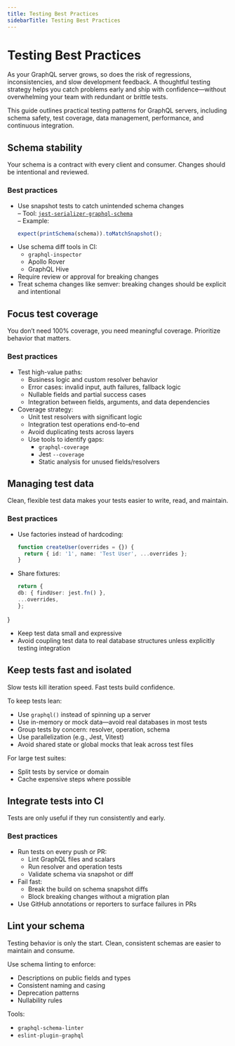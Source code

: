 ```yaml
---
title: Testing Best Practices
sidebarTitle: Testing Best Practices
---
```


# Testing Best Practices

As your GraphQL server grows, so does the risk of regressions, inconsistencies, 
and slow development feedback. A thoughtful testing strategy helps you catch 
problems early and ship with confidence—without overwhelming your team with 
redundant or brittle tests.

This guide outlines practical testing patterns for GraphQL servers, 
including schema safety, test coverage, data management, performance, and 
continuous integration.

## Schema stability

Your schema is a contract with every client and consumer. Changes should 
be intentional and reviewed.

### Best practices

- Use snapshot tests to catch unintended schema changes  
  – Tool: [`jest-serializer-graphql-schema`](https://github.com/kamilkisiela/jest-serializer-graphql-schema)  
  – Example:
    ```ts
    expect(printSchema(schema)).toMatchSnapshot();
    ```
- Use schema diff tools in CI:
  - `graphql-inspector`
  - Apollo Rover
  - GraphQL Hive
- Require review or approval for breaking changes
- Treat schema changes like semver: breaking changes should be explicit and 
intentional

## Focus test coverage

You don’t need 100% coverage, you need meaningful coverage. Prioritize 
behavior that matters.

### Best practices

- Test high-value paths:
    - Business logic and custom resolver behavior
    - Error cases: invalid input, auth failures, fallback logic
    - Nullable fields and partial success cases
    - Integration between fields, arguments, and data dependencies
- Coverage strategy:
    - Unit test resolvers with significant logic
    - Integration test operations end-to-end
    - Avoid duplicating tests across layers
    - Use tools to identify gaps:
        - `graphql-coverage`
        - Jest `--coverage`
        - Static analysis for unused fields/resolvers

## Managing test data

Clean, flexible test data makes your tests easier to write, read, and 
maintain.

### Best practices

- Use factories instead of hardcoding:

  ```ts
  function createUser(overrides = {}) {
    return { id: '1', name: 'Test User', ...overrides };
  }

- Share fixtures:

    ```ts
  return {
    db: { findUser: jest.fn() },
    ...overrides,
  };
}

- Keep test data small and expressive
- Avoid coupling test data to real database structures 
unless explicitly testing integration

## Keep tests fast and isolated

Slow tests kill iteration speed. Fast tests build confidence.

To keep tests lean:

- Use `graphql()` instead of spinning up a server
- Use in-memory or mock data—avoid real databases in most tests
- Group tests by concern: resolver, operation, schema
- Use parallelization (e.g., Jest, Vitest)
- Avoid shared state or global mocks that leak across test files

For large test suites:

- Split tests by service or domain
- Cache expensive steps where possible

## Integrate tests into CI

Tests are only useful if they run consistently and early.

### Best practices

- Run tests on every push or PR:
    - Lint GraphQL files and scalars
    - Run resolver and operation tests
    - Validate schema via snapshot or diff
- Fail fast:
    - Break the build on schema snapshot diffs
    - Block breaking changes without a migration plan
- Use GitHub annotations or reporters to surface failures in PRs

## Lint your schema

Testing behavior is only the start. Clean, consistent schemas are 
easier to maintain and consume.

Use schema linting to enforce:

- Descriptions on public fields and types
- Consistent naming and casing
- Deprecation patterns
- Nullability rules

Tools:

- `graphql-schema-linter`
- `eslint-plugin-graphql`